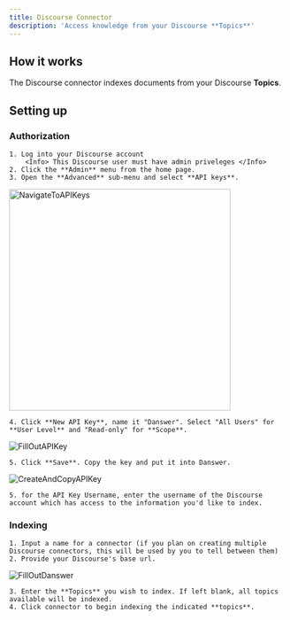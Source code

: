 ```yaml
---
title: Discourse Connector
description: 'Access knowledge from your Discourse **Topics**'
---
```


## How it works
The Discourse connector indexes documents from your Discourse **Topics**. 

## Setting up
### Authorization
    1. Log into your Discourse account
        <Info> This Discourse user must have admin priveleges </Info>
    2. Click the **Admin** menu from the home page.
    3. Open the **Advanced** sub-menu and select **API keys**.

<img src="/images/connectors/discourse/discourse_1.gif" width="400" height="auto" alt="NavigateToAPIKeys" title="NavigateToAPIKeys" />

    4. Click **New API Key**, name it "Danswer". Select "All Users" for **User Level** and "Read-only" for **Scope**.

![FillOutAPIKey](/images/connectors/discourse/discourse_2.gif)

    5. Click **Save**. Copy the key and put it into Danswer.

![CreateAndCopyAPIKey](/images/connectors/discourse/discourse_3.gif)

    5. for the API Key Username, enter the username of the Discourse account which has access to the information you'd like to index.

### Indexing
    1. Input a name for a connector (if you plan on creating multiple Discourse connectors, this will be used by you to tell between them)
    2. Provide your Discourse's base url.

![FillOutDanswer](/images/connectors/discourse/discourse_4.gif)

    3. Enter the **Topics** you wish to index. If left blank, all topics available will be indexed.
    4. Click connector to begin indexing the indicated **topics**.


